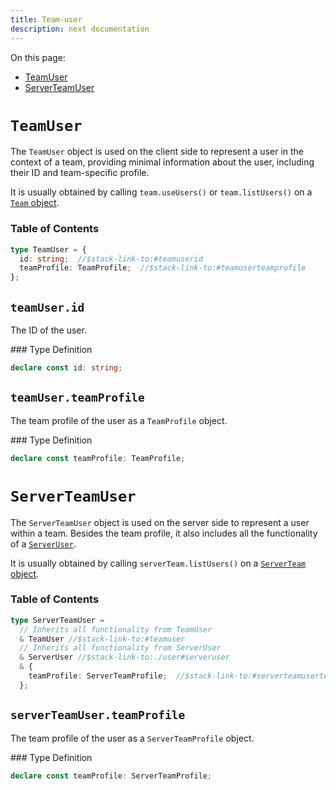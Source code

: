 ```yaml
---
title: Team-user
description: next documentation
---
```


<Markdown src="../../snippets/make-full-page.mdx" />
<div className="stack-aside-container"><div className="stack-content">

On this page:
- [TeamUser](#teamuser)
- [ServerTeamUser](#serverteamuser)

</div><div className="stack-full-size">
<Markdown src="../../snippets/big-divider.mdx" />


# `TeamUser`
</div><div className="stack-content">

The `TeamUser` object is used on the client side to represent a user in the context of a team, providing minimal information about the user, including their ID and team-specific profile.

It is usually obtained by calling 
`team.useUsers()` or 
`team.listUsers()` on a [`Team` object](../types/team.mdx#team).

### Table of Contents

```typescript
type TeamUser = {
  id: string;  //$stack-link-to:#teamuserid
  teamProfile: TeamProfile;  //$stack-link-to:#teamuserteamprofile
};
```

</div><div className="stack-full-size">
<Markdown src="../../snippets/divider.mdx" />


## `teamUser.id`
</div><div className="stack-content">

The ID of the user.

</div><div className="stack-aside"><div className="stack-sticky">
### Type Definition

```typescript
declare const id: string;
```
</div></div><div className="stack-content">

</div><div className="stack-full-size">
<Markdown src="../../snippets/divider.mdx" />


## `teamUser.teamProfile`
</div><div className="stack-content">

The team profile of the user as a `TeamProfile` object.

</div><div className="stack-aside"><div className="stack-sticky">
### Type Definition

```typescript
declare const teamProfile: TeamProfile;
```
</div></div><div className="stack-content">

</div><div className="stack-full-size">
<Markdown src="../../snippets/big-divider.mdx" />


# `ServerTeamUser`
</div><div className="stack-content">

The `ServerTeamUser` object is used on the server side to represent a user within a team. Besides the team profile, it also includes all the functionality of a [`ServerUser`](../types/user.mdx#serveruser).

It is usually obtained by calling `serverTeam.listUsers()` on a [`ServerTeam` object](../types/team.mdx#serverteam).

### Table of Contents

```typescript
type ServerTeamUser =
  // Inherits all functionality from TeamUser
  & TeamUser //$stack-link-to:#teamuser
  // Inherits all functionality from ServerUser
  & ServerUser //$stack-link-to:./user#serveruser
  & {
    teamProfile: ServerTeamProfile;  //$stack-link-to:#serverteamuserteamprofile
  };
```

</div><div className="stack-full-size">
<Markdown src="../../snippets/divider.mdx" />


## `serverTeamUser.teamProfile`
</div><div className="stack-content">

The team profile of the user as a `ServerTeamProfile` object.

</div><div className="stack-aside"><div className="stack-sticky">
### Type Definition

```typescript
declare const teamProfile: ServerTeamProfile;
```
</div></div></div>

